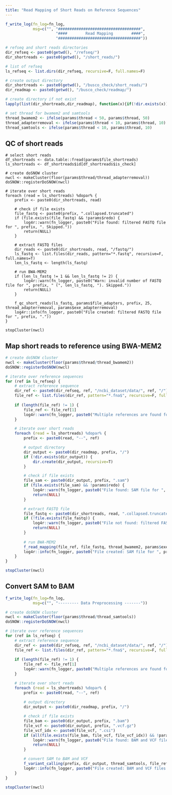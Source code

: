 ```yaml
---
title: "Read Mapping of Short Reads on Reference Sequences"
---
```


```r
f_write_log(fn_log=fn_log,
            msg=c("", "####################################",
                      "####        Read Mapping        ####",
                      "####################################"))

# refseq and short reads directories
dir_refseq <- paste0(getwd(), "/refseq/")
dir_shortreads <- paste0(getwd(), "/short_reads/")

# list of refseq
ls_refseq <- list.dirs(dir_refseq, recursive=F, full.names=F)

# create output directory
dir_shortreads <- paste0(getwd(), "/busco_check/short_reads/")
dir_readmap <- paste0(getwd(), "/busco_check/readmap/")

# create directory if not exist
lapply(list(dir_shortreads,dir_readmap), function(x){if(!dir.exists(x)) dir.create(x, recursive=T)})

# set thread for bwamem2 and samtools
thread_bwamem2 <- ifelse(params$thread < 50, params$thread, 50)
thread_adapterremoval <- ifelse(params$thread < 10, params$thread, 10)
thread_samtools <- ifelse(params$thread < 10, params$thread, 10)
```

## QC of short reads
```check-qc-reads
# select short reads
df_shortreads <- data.table::fread(params$file_shortreads)
ls_shortreads <- df_shortreads$id[df_shortreads$is_check]

# create doSNOW cluster
nwcl <- makeCluster(floor(params$thread/thread_adapterremoval))
doSNOW::registerDoSNOW(nwcl)

# iterate over short reads
foreach (read = ls_shortreads) %dopar% {
    prefix <- paste0(dir_shortreads, read)

    # check if file exists
    file_fastq <- paste0(prefix, ".collapsed.truncated")
    if (file.exists(file_fastq) && !params$redo) {
        log4r::warn(fn_logger, paste0("File found: filtered FASTQ file for ", prefix, ". Skipped."))
        return(NULL)
    }

    # extract FASTQ files
    dir_reads <- paste0(dir_shortreads, read, "/fastq/")
    ls_fastq <- list.files(dir_reads, pattern="*.fastq", recursive=F, full.names=T)
    len_ls_fastq <- length(ls_fastq)

    # run BWA-MEM2
    if (len_ls_fastq != 1 && len_ls_fastq != 2) {
        log4r::warn(fn_logger, paste0("Warn: invalid number of FASTQ file for ", prefix, " (", len_ls_fastq, "). Skipped."))
        return(NULL)
    }
    
    f_qc_short_reads(ls_fastq, params$file_adapters, prefix, 25, thread_adapterremoval, params$exe_adapterremoval)
    log4r::info(fn_logger, paste0("File created: filtered FASTQ file for ", prefix, "."))
}

stopCluster(nwcl)
```

## Map short reads to reference using BWA-MEM2
```r
# create doSNOW cluster
nwcl <- makeCluster(floor(params$thread/thread_bwamem2))
doSNOW::registerDoSNOW(nwcl)

# iterate over reference sequences
for (ref in ls_refseq) {
    # extract reference sequence
    dir_ref <- paste0(dir_refseq, ref, "/ncbi_dataset/data/", ref, "/")
    file_ref <- list.files(dir_ref, pattern="*.fna$", recursive=F, full.names=T)
    
    if (length(file_ref) != 1) {
        file_ref <- file_ref[1]
        log4r::warn(fn_logger, paste0("Multiple references are found for ", ref, ". ", file_ref, " is selected."))
    }

    # iterate over short reads
    foreach (read = ls_shortreads) %dopar% {
        prefix <- paste0(read, "--", ref)

        # output directory
        dir_output <- paste0(dir_readmap, prefix, "/")
        if (!dir.exists(dir_output)) {
            dir.create(dir_output, recursive=T)
        }

        # check if file exists
        file_sam <- paste0(dir_output, prefix, ".sam")
        if (file.exists(file_sam) && !params$redo) {
            log4r::warn(fn_logger, paste0("File found: SAM file for ", prefix, ". Skipped."))
            return(NULL)
        }

        # extract FASTQ file
        file_fastq <- paste0(dir_shortreads, read, ".collapsed.truncated")
        if (!file.exists(file_fastq)) {
            log4r::warn(fn_logger, paste0("File not found: filtered FASTQ file for ", read, ". Skipped."))
            return(NULL)
        }
        
        # run BWA-MEM2
        f_read_mapping(file_ref, file_fastq, thread_bwamem2, params$exe_bwamem2, file_sam)
        log4r::info(fn_logger, paste0("File created: SAM file for ", prefix, "."))
    }
}

stopCluster(nwcl)
```

## Convert SAM to BAM
```r
f_write_log(fn_log=fn_log,
            msg=c("", "--------- Data Preprocessing -------"))

# create doSNOW cluster
nwcl <- makeCluster(floor(params$thread/thread_samtools))
doSNOW::registerDoSNOW(nwcl)

# iterate over reference sequences
for (ref in ls_refseq) {
    # extract reference sequence
    dir_ref <- paste0(dir_refseq, ref, "/ncbi_dataset/data/", ref, "/")
    file_ref <- list.files(dir_ref, pattern="*.fna$", recursive=F, full.names=T)
    
    if (length(file_ref) != 1) {
        file_ref <- file_ref[1]
        log4r::warn(fn_logger, paste0("Multiple references are found for ", ref, ". ", file_ref, " is selected."))
    }

    # iterate over short reads
    foreach (read = ls_shortreads) %dopar% {
        prefix <- paste0(read, "--", ref)
        
        # output directory
        dir_output <- paste0(dir_readmap, prefix, "/")

        # check if file exists
        file_bam <- paste0(dir_output, prefix, ".bam")
        file_vcf <- paste0(dir_output, prefix, ".vcf.gz")
        file_vcf_idx <- paste0(file_vcf, ".csi")
        if (all(file.exists(file_bam, file_vcf, file_vcf_idx)) && !params$redo) {
            log4r::warn(fn_logger, paste0("File found: BAM and VCF files for ", prefix, ". Skipped."))
            return(NULL)
        }

        # convert SAM to BAM and VCF
        f_variant_calling(prefix, dir_output, thread_samtools, file_ref, params$exe_samtools, params$exe_bcftools)
        log4r::info(fn_logger, paste0("File created: BAM and VCF files for ", prefix, "."))
    }
}

stopCluster(nwcl)
```